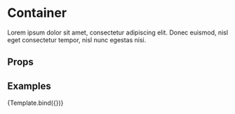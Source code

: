 
<Meta title='Components/Container' component={Container} />


# Container

Lorem ipsum dolor sit amet, consectetur adipiscing elit. Donec euismod, nisl eget consectetur tempor, nisl nunc egestas nisi.

## Props

<ArgsTable of={Container} />

## Examples

<Canvas columns={2} withSource='open'>
  <Story name='Default'>{Template.bind({})}</Story>
</Canvas>
